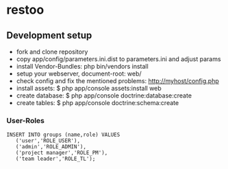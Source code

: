 = restoo = 

== Development setup ==
* fork and clone repository
* copy app/config/parameters.ini.dist to parameters.ini and adjust params
* install Vendor-Bundles: php bin/vendors install
* setup your webserver, document-root: web/
* check config and fix the mentioned problems: http://myhost/config.php
* install assets: $ php app/console assets:install web
* create database: $ php app/console doctrine:database:create
* create tables: $ php app/console doctrine:schema:create

=== User-Roles ===
 INSERT INTO groups (name,role) VALUES
 	('user','ROLE_USER'),
 	('admin','ROLE_ADMIN'),
 	('project manager','ROLE_PM'),
 	('team leader','ROLE_TL');
